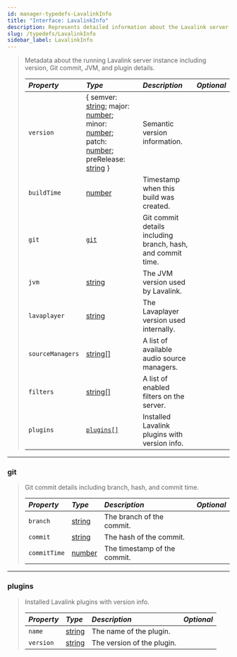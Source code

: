 ```yaml
---
id: manager-typedefs-LavalinkInfo
title: "Interface: LavalinkInfo"
description: Represents detailed information about the Lavalink server instance.
slug: /typedefs/LavalinkInfo
sidebar_label: LavalinkInfo
---
```


> Metadata about the running Lavalink server instance including version, Git commit, JVM, and plugin details.
> 
> | <i className="fa-solid fa-hashtag"/> Property | <i className="fa-solid fa-font"/> Type                                                             | <i className="fa-solid fa-list"/> Description               | <i className="fa-solid fa-flask"/> Optional |
> |:----------------------------------------------|:---------------------------------------------------------------------------------------------------|:------------------------------------------------------------|:-------------------------------------------:|
> | `version`                                     | \{ semver: [string](https://developer.mozilla.org/en-US/docs/Web/JavaScript/Reference/Global_Objects/String); major: [number](https://developer.mozilla.org/en-US/docs/Web/JavaScript/Reference/Global_Objects/Number); minor: [number](https://developer.mozilla.org/en-US/docs/Web/JavaScript/Reference/Global_Objects/Number); patch: [number](https://developer.mozilla.org/en-US/docs/Web/JavaScript/Reference/Global_Objects/Number); preRelease: [string](https://developer.mozilla.org/en-US/docs/Web/JavaScript/Reference/Global_Objects/String) \}              | Semantic version information.                               | <i className="fa-solid fa-xmark"/>          |
> | `buildTime`                                   | [number](https://developer.mozilla.org/en-US/docs/Web/JavaScript/Reference/Global_Objects/Number)  | Timestamp when this build was created.                      | <i className="fa-solid fa-xmark"/>          |
> | `git`                                         | [`git`](#git)                                                                                      | Git commit details including branch, hash, and commit time. | <i className="fa-solid fa-xmark"/>          |
> | `jvm`                                         | [string](https://developer.mozilla.org/en-US/docs/Web/JavaScript/Reference/Global_Objects/String)  | The JVM version used by Lavalink.                           | <i className="fa-solid fa-xmark"/>          |
> | `lavaplayer`                                  | [string](https://developer.mozilla.org/en-US/docs/Web/JavaScript/Reference/Global_Objects/String)  | The Lavaplayer version used internally.                     | <i className="fa-solid fa-xmark"/>          |
> | `sourceManagers`                              | [string[]](https://developer.mozilla.org/en-US/docs/Web/JavaScript/Reference/Global_Objects/Array) | A list of available audio source managers.                  | <i className="fa-solid fa-xmark"/>          |
> | `filters`                                     | [string[]](https://developer.mozilla.org/en-US/docs/Web/JavaScript/Reference/Global_Objects/Array) | A list of enabled filters on the server.                    | <i className="fa-solid fa-xmark"/>          |
> | `plugins`                                     | [`plugins[]`](#plugins)                                                                            | Installed Lavalink plugins with version info.               | <i className="fa-solid fa-xmark"/>          |

---

### git

> Git commit details including branch, hash, and commit time.
> 
> | <i className="fa-solid fa-hashtag"/> Property | <i className="fa-solid fa-font"/> Type                                                            | <i className="fa-solid fa-list"/> Description | <i className="fa-solid fa-flask"/> Optional |
> |:----------------------------------------------|:--------------------------------------------------------------------------------------------------|:----------------------------------------------|:-------------------------------------------:|
> | `branch`                                      | [string](https://developer.mozilla.org/en-US/docs/Web/JavaScript/Reference/Global_Objects/String) | The branch of the commit.                     | <i className="fa-solid fa-xmark"/>          |
> | `commit`                                      | [string](https://developer.mozilla.org/en-US/docs/Web/JavaScript/Reference/Global_Objects/String) | The hash of the commit.                       | <i className="fa-solid fa-xmark"/>          |
> | `commitTime`                                  | [number](https://developer.mozilla.org/en-US/docs/Web/JavaScript/Reference/Global_Objects/Number) | The timestamp of the commit.                  | <i className="fa-solid fa-xmark"/>          |

---

### plugins

> Installed Lavalink plugins with version info.
> 
> | <i className="fa-solid fa-hashtag"/> Property | <i className="fa-solid fa-font"/> Type                                                            | <i className="fa-solid fa-list"/> Description | <i className="fa-solid fa-flask"/> Optional |
> |:----------------------------------------------|:--------------------------------------------------------------------------------------------------|:----------------------------------------------|:-------------------------------------------:|
> | `name`                                        | [string](https://developer.mozilla.org/en-US/docs/Web/JavaScript/Reference/Global_Objects/String) | The name of the plugin.                       | <i className="fa-solid fa-xmark"/>          |
> | `version`                                     | [string](https://developer.mozilla.org/en-US/docs/Web/JavaScript/Reference/Global_Objects/String) | The version of the plugin.                    | <i className="fa-solid fa-xmark"/>          |